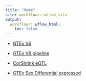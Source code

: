```yaml
---
title: "Home"
site: workflowr::wflow_site
output:
  workflowr::wflow_html:
    toc: false
---
```


* [GTEx V6](GTExV6.html)

* [GTEx V6 pipeline](GTExV6pipeline.html)

* [CorShrink eQTL](CorShrinkEQTL.html)

* [GTEx Sex Differential expressed](SexDEpipeline.html)
